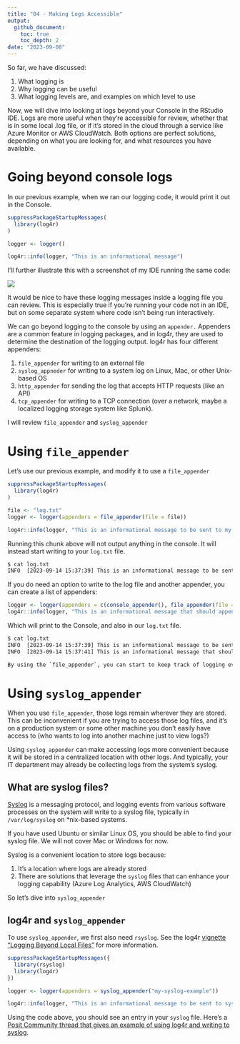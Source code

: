 ```yaml
---
title: "04 - Making Logs Accessible"
output:
  github_document:
    toc: true
    toc_depth: 2
date: "2023-09-08"
---
```


So far, we have discussed:

1.  What logging is
2.  Why logging can be useful
3.  What logging levels are, and examples on which level to use

Now, we will dive into looking at logs beyond your Console in the RStudio IDE. Logs are more useful when they're accessible for review, whether that is in some local .log file, or if it's stored in the cloud through a service like Azure Monitor or AWS CloudWatch. Both options are perfect solutions, depending on what you are looking for, and what resources you have available.

# Going beyond console logs

In our previous example, when we ran our logging code, it would print it out in the Console.

```r
suppressPackageStartupMessages(
  library(log4r)
)

logger <- logger()

log4r::info(logger, "This is an informational message")

```

I'll further illustrate this with a screenshot of my IDE running the same code:

![](images/04-console-image.png)

It would be nice to have these logging messages inside a logging file you can review. This is especially true if you're running your code not in an IDE, but on some separate system where code isn't being run interactively.

We can go beyond logging to the console by using an `appender.` Appenders are a common feature in logging packages, and in log4r, they are used to determine the destination of the logging output. log4r has four different appenders:

1.  `file_appender` for writing to an external file
2.  `syslog_appneder` for writing to a system log on Linux, Mac, or other Unix-based OS
3.  `http_appender` for sending the log that accepts HTTP requests (like an API)
4.  `tcp_appender` for writing to a TCP connection (over a network, maybe a localized logging storage system like Splunk).

I will review `file_appender` and `syslog_appender`

# Using `file_appender`

Let's use our previous example, and modify it to use a `file_appender`

```r
suppressPackageStartupMessages(
  library(log4r)
)

file <- "log.txt"
logger <- logger(appenders = file_appender(file = file))

log4r::info(logger, "This is an informational message to be sent to my log.txt file")

```

Running this chunk above will not output anything in the console. It will instead start writing to your `log.txt` file.

```bash
$ cat log.txt 
INFO  [2023-09-14 15:37:39] This is an informational message to be sent to my log.txt file

```

If you do need an option to write to the log file and another appender, you can create a list of appenders:

```r
logger <- logger(appenders = c(console_appender(), file_appender(file = file)))
log4r::info(logger, "This is an informational message that should append to my Console and file")

```

Which will print to the Console, and also in our `log.txt` file.

```bash
$ cat log.txt 
INFO  [2023-09-14 15:37:39] This is an informational message to be sent to my log.txt file
INFO  [2023-09-14 15:37:41] This is an informational message that should append to my Console and file

By using the `file_appender`, you can start to keep track of logging events 
```

# Using `syslog_appender`

When you use `file_appender`, those logs remain wherever they are stored. This can be inconvenient if you are trying to access those log files, and it's on a production system or some other machine you don't easily have access to (who wants to log into another machine just to view logs?)

Using `syslog_appender` can make accessing logs more convenient because it will be stored in a centralized location with other logs. And typically, your IT department may already be collecting logs from the system's syslog.

## What are syslog files?

[Syslog](https://en.wikipedia.org/wiki/Syslog) is a messaging protocol, and logging events from various software processes on the system will write to a syslog file, typically in `/var/log/syslog` on \*nix-based systems.

If you have used Ubuntu or similar Linux OS, you should be able to find your syslog file. We will not cover Mac or Windows for now.

Syslog is a convenient location to store logs because:

1.  It's a location where logs are already stored
2.  There are solutions that leverage the `syslog` files that can enhance your logging capability (Azure Log Analytics, AWS CloudWatch)

So let's dive into `syslog_appender`

## log4r and `syslog_appender`

To use `syslog_appender`, we first also need `rsyslog`. See the log4r [vignette "Logging Beyond Local Files"](https://rdrr.io/cran/log4r/f/vignettes/logging-beyond-local-files.Rmd) for more information.

```r
suppressPackageStartupMessages({
  library(rsyslog)
  library(log4r)
})

logger <- logger(appenders = syslog_appender("my-syslog-example"))

log4r::info(logger, "This is an informational message to be sent to syslog")

```

Using the code above, you should see an entry in your `syslog` file. Here's a [Posit Community thread that gives an example of using log4r and writing to syslog](https://community.rstudio.com/t/write-to-syslog-from-r/69674/2).
